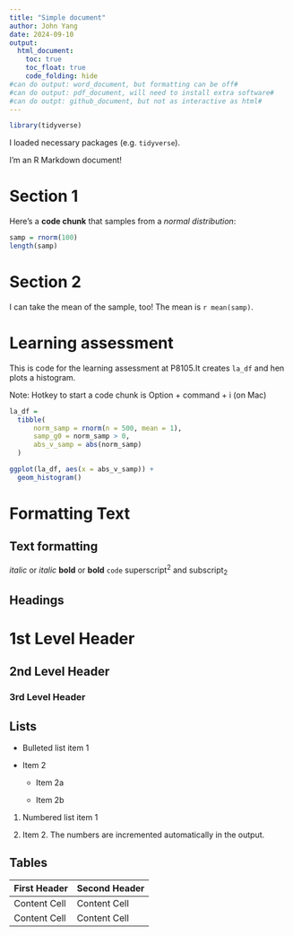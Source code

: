 ```yaml
---
title: "Simple document"
author: John Yang
date: 2024-09-10
output: 
  html_document:
    toc: true
    toc_float: true
    code_folding: hide
#can do output: word_document, but formatting can be off#
#can do output: pdf_document, will need to install extra software#
#can do outpt: github_document, but not as interactive as html#
---
```


```r
library(tidyverse)
```

I loaded necessary packages (e.g. `tidyverse`).

I'm an R Markdown document! 

# Section 1

Here's a **code chunk** that samples from 
a _normal distribution_:

```r
samp = rnorm(100)
length(samp)
```

# Section 2

I can take the mean of the sample, too!
The mean is `r mean(samp)`.

# Learning assessment

This is code for the learning assessment at P8105.It creates `la_df` and hen plots a histogram.

Note: Hotkey to start a code chunk is Option + command + i (on Mac)

```r

la_df = 
  tibble(
      norm_samp = rnorm(n = 500, mean = 1),
      samp_g0 = norm_samp > 0,
      abs_v_samp = abs(norm_samp)
  )

ggplot(la_df, aes(x = abs_v_samp)) +
  geom_histogram()

```

# Formatting Text

Text formatting 
------------------------------------------------------------

*italic*  or  _italic_
**bold**  or  __bold__
`code`
superscript^2^ and subscript~2~


Headings
------------------------------------------------------------

# 1st Level Header

## 2nd Level Header

### 3rd Level Header


Lists
------------------------------------------------------------

*   Bulleted list item 1

*   Item 2

    * Item 2a

    * Item 2b

1.  Numbered list item 1

1.  Item 2. The numbers are incremented automatically in the output.


Tables 
------------------------------------------------------------

First Header  | Second Header
------------- | -------------
Content Cell  | Content Cell
Content Cell  | Content Cell
